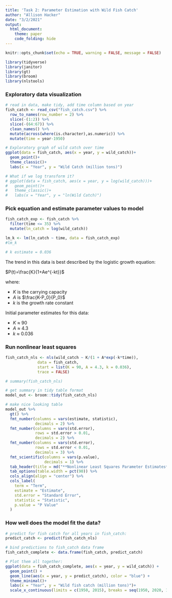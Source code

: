 ```yaml
---
title: 'Task 2: Parameter Estimation with Wild Fish Catch'
author: "Allison Hacker"
date: "3/2/2021"
output:
  html_document:
    theme: paper
    code_folding: hide
---
```


```r
knitr::opts_chunk$set(echo = TRUE, warning = FALSE, message = FALSE)

library(tidyverse)
library(janitor)
library(gt)
library(broom)
library(nlstools)
```

### Exploratory data visualization
```r
# read in data, make tidy, add time column based on year
fish_catch <- read_csv("fish_catch.csv") %>% 
  row_to_names(row_number = 2) %>% 
  slice(-(1:2)) %>% 
  slice(-(64:67)) %>% 
  clean_names() %>% 
  mutate(across(where(is.character),as.numeric)) %>% 
  mutate(time = year-1950)

# Exploratory graph of wild catch over time
ggplot(data = fish_catch, aes(x = year, y = wild_catch))+
  geom_point()+
  theme_classic()+
  labs(x = "Year", y = "Wild Catch (million tons)")

# What if we log transform it?
# ggplot(data = fish_catch, aes(x = year, y = log(wild_catch)))+
#   geom_point()+
#   theme_classic()+
#   labs(x = "Year", y = "ln(Wild Catch)")
```


### Pick equation and estimate parameter values to model
```r
fish_catch_exp <- fish_catch %>% 
  filter(time <= 35) %>% 
  mutate(ln_catch = log(wild_catch))

lm_k <- lm(ln_catch ~ time, data = fish_catch_exp)
#lm_k

# k estimate = 0.036
```

The trend in this data is best described by the logistic growth equation:

$P(t)=\frac{K}{1+Ae^{-kt}}$

where:

- $K$ is the carrying capacity
- $A$ is $\frac{K-P_0}{P_0}$
- $k$ is the growth rate constant

Initial parameter estimates for this data:

- $K$ $\approx$ 90
- $A$ $\approx$ 4.3
- $k$ $\approx$ 0.036


### Run nonlinear least squares

```r
fish_catch_nls <- nls(wild_catch ~ K/(1 + A*exp(-k*time)),
              data = fish_catch,
              start = list(K = 90, A = 4.3, k = 0.036),
              trace = FALSE)

# summary(fish_catch_nls)

# get summary in tidy table format 
model_out <- broom::tidy(fish_catch_nls)

# make nice looking table
model_out %>% 
  gt() %>% 
  fmt_number(columns = vars(estimate, statistic),
             decimals = 2) %>% 
  fmt_number(columns = vars(std.error),
             rows = std.error > 0.01,
             decimals = 2) %>% 
  fmt_number(columns = vars(std.error),
             rows = std.error < 0.01,
             decimals = 3) %>% 
  fmt_scientific(columns = vars(p.value),
                 decimals = 1) %>% 
  tab_header(title = md("**Nonlinear Least Squares Parameter Estimates**")) %>%
  tab_options(table.width = pct(90)) %>% 
  cols_align(align = "center") %>% 
  cols_label(
    term = "Term",
    estimate = "Estimate",
    std.error = "Standard Error",
    statistic = "Statistic",
    p.value = "P Value"
  )
```

### How well does the model fit the data?

```r
# predict for fish catch for all years in fish_catch: 
predict_catch <- predict(fish_catch_nls)

# bind predictions to fish_catch data frame
fish_catch_complete <- data.frame(fish_catch, predict_catch)

# Plot them all together:
ggplot(data = fish_catch_complete, aes(x = year, y = wild_catch)) +
  geom_point() +
  geom_line(aes(x = year, y = predict_catch), color = "blue") +
  theme_minimal()+
  labs(x = "Year", y = "Wild fish catch (million tons)")+
  scale_x_continuous(limits = c(1950, 2015), breaks = seq(1950, 2020, 10), expand = c(0.01,0))
```

